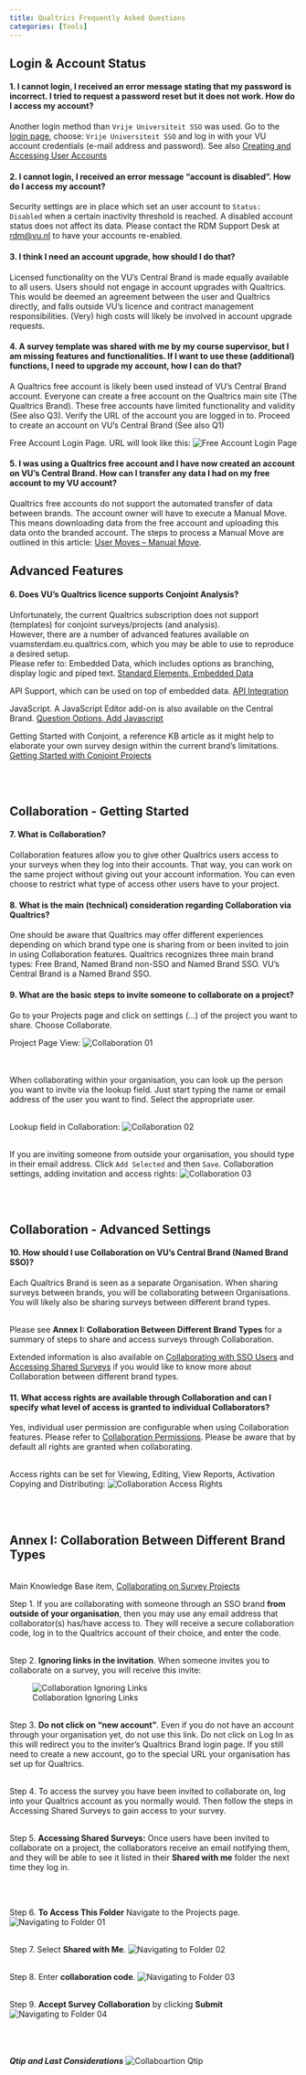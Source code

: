 ```yaml
---
title: Qualtrics Frequently Asked Questions
categories: [Tools]
---
```


## Login & Account Status

#### 1. I cannot login, I received an error message stating that my password is incorrect. I tried to request a password reset but it does not work. How do I access my account?

Another login method than `Vrije Universiteit SSO` was used. Go to the [login page](https://vuamsterdam.eu.qualtrics.com), choose: `Vrije Universiteit SSO` and log in with your VU account credentials (e-mail address and password). See also [Creating and Accessing User Accounts](https://rdm.vu.nl/topics/qualtrics.html#creating-and-accessing-user-accounts)<br />


#### 2. I cannot login, I received an error message “account is disabled”. How do I access my account?

Security settings are in place which set an user account to `Status: Disabled` when a certain inactivity threshold is reached. A disabled account status does not affect its data. Please contact the RDM Support Desk at [rdm@vu.nl](mailto:rdm@vu.nl) to have your accounts re-enabled.


#### 3.	I think I need an account upgrade, how should I do that?

Licensed functionality on the VU's Central Brand is made equally available to all users. Users should not engage in account upgrades with Qualtrics. This would be deemed an agreement between the user and Qualtrics directly, and falls outside VU’s licence and contract management responsibilities. (Very) high costs will likely be involved in account upgrade requests.


#### 4.	A survey template was shared with me by my course supervisor, but I am missing features and functionalities. If I want to use these (additional) functions, I need to upgrade my account, how I can do that?

A Qualtrics free account is likely been used instead of VU’s Central Brand account. Everyone can create a free account on the Qualtrics main site (The Qualtrics Brand). These free accounts have limited functionality and validity (See also Q3). Verify the URL of the account you are logged in to. Proceed to create an account on VU’s Central Brand (See also Q1)    

Free Account Login Page. URL will look like this: 
![Free Account Login Page](../public/qualtrics/RDM_Handbook_Qualtrics_FAQ_Q04.png)
 
#### 5.	I was using a Qualtrics free account and I have now created an account on VU’s Central Brand. How can I transfer any data I had on my free account to my VU account?

Qualtrics free accounts do not support the automated transfer of data between brands. The account owner will have to execute a Manual Move. This means downloading data from the free account and uploading this data onto the branded account. The steps to process a Manual Move are outlined in this article: [User Moves – Manual Move](https://www.qualtrics.com/support/survey-platform/managing-your-account/user-moves/#ManualMove).   



## Advanced Features

#### 6.	Does VU’s Qualtrics licence supports Conjoint Analysis?

Unfortunately, the current Qualtrics subscription does not support (templates) for conjoint surveys/projects (and analysis).
<br />
However, there are a number of advanced features available on vuamsterdam.eu.qualtrics.com, which you may be able to use to reproduce a desired setup. 
<br />
Please refer to:
Embedded Data, which includes options as branching, display logic and piped text.
[Standard Elements, Embedded Data](https://www.qualtrics.com/support/survey-platform/survey-module/survey-flow/standard-elements/embedded-data/)  

API Support, which can be used on top of embedded data.
[API Integration](https://www.qualtrics.com/support/integrations/api-integration/using-qualtrics-api-documentation/)

JavaScript. A JavaScript Editor add-on is also available on the Central Brand.
[Question Options, Add Javascript](https://www.qualtrics.com/support/survey-platform/survey-module/question-options/add-javascript/)
 
Getting Started with Conjoint, a reference KB article as it might help to elaborate your own survey design within the current brand's limitations.        
[Getting Started with Conjoint Projects](https://www.qualtrics.com/support/conjoint-project/getting-started-conjoints/getting-started-choice-based/getting-started-with-conjoint-projects/#Steps)

<br />
<br />

## Collaboration - Getting Started

#### 7.	What is Collaboration?

Collaboration features allow you to give other Qualtrics users access to your surveys when they log into their accounts. That way, you can work on the same project without giving out your account information. You can even choose to restrict what type of access other users have to your project. 


#### 8.	What is the main (technical) consideration regarding Collaboration via Qualtrics?

One should be aware that Qualtrics may offer different experiences depending on which brand type one is sharing from or been invited to join in using Collaboration features. Qualtrics recognizes three main brand types: Free Brand, Named Brand non-SSO and Named Brand SSO. VU’s Central Brand is a Named Brand SSO. 


#### 9.	What are the basic steps to invite someone to collaborate on a project?

Go to your Projects page and click on settings (…) of the project you want to share. Choose Collaborate. 

Project Page View:
![Collaboration 01](../public/qualtrics/RDM_Handbook_Qualtrics_FAQ_Q09-01.png)

<br />    
When collaborating within your organisation, you can look up the person you want to invite via the lookup field. Just start typing the name or email address of the user you want to find. Select the appropriate user.   

<br />
Lookup field in Collaboration:
![Collaboration 02](../public/qualtrics/RDM_Handbook_Qualtrics_FAQ_Q09-02.png) 

<br />
If you are inviting someone from outside your organisation, you should type in their email address. Click `Add Selected` and then `Save`. 
Collaboration settings, adding invitation and access rights: 
![Collaboration 03](../public/qualtrics/RDM_Handbook_Qualtrics_FAQ_Q09-03.png)


<br />
<br />

## Collaboration - Advanced Settings

#### 10.	How should I use Collaboration on VU’s Central Brand (Named Brand SSO)?

Each Qualtrics Brand is seen as a separate Organisation. When sharing surveys between brands, you will be collaborating between Organisations. You will likely also be sharing surveys between different brand types. 

<br />
Please see **Annex I: Collaboration Between Different Brand Types** for a summary of steps to share and access surveys through Collaboration.
<br />

Extended information is also available on [Collaborating with SSO Users](https://www.qualtrics.com/support/survey-platform/my-projects/sharing-a-project/#SSO) and [Accessing Shared Surveys](https://www.qualtrics.com/support/survey-platform/my-projects/sharing-a-project/#AccessingSharedSurveys) if you would like to know more about Collaboration between different brand types. 


#### 11.	What access rights are available through Collaboration and can I specify what level of access is granted to individual Collaborators?

Yes, individual user permission are configurable when using Collaboration features. Please refer to [Collaboration Permissions](https://www.qualtrics.com/support/survey-platform/my-projects/sharing-a-project/#SharingPermissions). Please be aware that by default all rights are granted when collaborating.       

<br />
Access rights can be set for Viewing, Editing, View Reports, Activation Copying and Distributing: 
![Collaboration Access Rights](../public/qualtrics/RDM_Handbook_Qualtrics_FAQ_Q11.png)


<br />
<br />

## Annex I: Collaboration Between Different Brand Types

<br />
Main Knowledge Base item, [Collaborating on Survey Projects](https://www.qualtrics.com/support/survey-platform/my-projects/sharing-a-project/)
<br />

Step 1.	If you are collaborating with someone through an SSO brand **from outside of your organisation**, then you may use any email address that collaborator(s) has/have access to. They will receive a secure collaboration code, log in to the Qualtrics account of their choice, and enter the code.

<br />
Step 2. **Ignoring links in the invitation**.
When someone invites you to collaborate on a survey, you will receive this invite:

![Collaboration Ignoring Links](../public/qualtrics/RDM_Handbook_Qualtrics_FAQ_Annex_Point2.png) 

<br />
Step 3.	**Do not click on “new account”**. Even if you do not have an account through your organisation yet, do not use this link. Do not click on Log In as this will redirect you to the inviter’s Qualtrics Brand login page. If you still need to create a new account, go to the special URL your organisation has set up for Qualtrics.

<br />
Step 4. To access the survey you have been invited to collaborate on, log into your Qualtrics account as you normally would. Then follow the steps in Accessing Shared Surveys to gain access to your survey.

<br />
Step 5.	**Accessing Shared Surveys:**
Once users have been invited to collaborate on a project, the collaborators receive an email notifying them, and they will be able to see it listed in their **Shared with me** folder the next time they log in.

<br />

<br />
Step 6. **To Access This Folder** Navigate to the Projects page.
![Navigating to Folder 01](../public/qualtrics/RDM_Handbook_Qualtrics_FAQ_Annex_Point6.png) 

<br />
Step 7. Select **Shared with Me**.
![Navigating to Folder 02](../public/qualtrics/RDM_Handbook_Qualtrics_FAQ_Annex_Point7.png)
 
<br />
Step 8.	Enter **collaboration code**.
![Navigating to Folder 03](../public/qualtrics/RDM_Handbook_Qualtrics_FAQ_Annex_Point8.png) 

<br />
Step 9.	**Accept Survey Collaboration** by clicking **Submit**
![Navigating to Folder 04](../public/qualtrics/RDM_Handbook_Qualtrics_FAQ_Annex_Point9.png)
 


<br />
<br />
<br />
***Qtip and Last Considerations***
![Collaboartion Qtip](../public/qualtrics/RDM_Handbook_Qualtrics_FAQ_Annex_Qtip.png) 
 
